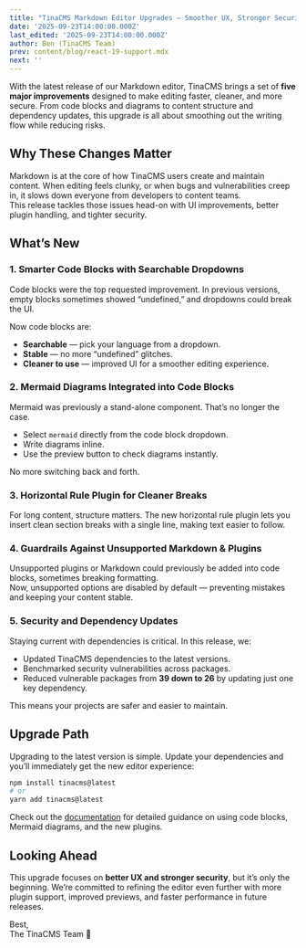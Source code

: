 ```yaml
---
title: "TinaCMS Markdown Editor Upgrades — Smoother UX, Stronger Security"
date: '2025-09-23T14:00:00.000Z'
last_edited: '2025-09-23T14:00:00.000Z'
author: Ben (TinaCMS Team)
prev: content/blog/react-19-support.mdx
next: ''
---
```


<Youtube embedSrc="https://www.youtube.com/watch?v=cChyJFvVo4A&t=1s" caption="Top 5 TinaCMS Editor Upgrades You Need to Know | Ben Neoh" minutes="3" />

With the latest release of our Markdown editor, TinaCMS brings a set of **five major improvements** designed to make editing faster, cleaner, and more secure. From code blocks and diagrams to content structure and dependency updates, this upgrade is all about smoothing out the writing flow while reducing risks.

## Why These Changes Matter

Markdown is at the core of how TinaCMS users create and maintain content. When editing feels clunky, or when bugs and vulnerabilities creep in, it slows down everyone from developers to content teams.  
This release tackles those issues head-on with UI improvements, better plugin handling, and tighter security.

## What’s New

### 1. Smarter Code Blocks with Searchable Dropdowns

Code blocks were the top requested improvement. In previous versions, empty blocks sometimes showed “undefined,” and dropdowns could break the UI.

Now code blocks are:

- **Searchable** — pick your language from a dropdown.  
- **Stable** — no more “undefined” glitches.  
- **Cleaner to use** — improved UI for a smoother editing experience.


### 2. Mermaid Diagrams Integrated into Code Blocks

Mermaid was previously a stand-alone component. That’s no longer the case.

- Select `mermaid` directly from the code block dropdown.  
- Write diagrams inline.  
- Use the preview button to check diagrams instantly.  

No more switching back and forth.


### 3. Horizontal Rule Plugin for Cleaner Breaks

For long content, structure matters. The new horizontal rule plugin lets you insert clean section breaks with a single line, making text easier to follow.


### 4. Guardrails Against Unsupported Markdown & Plugins

Unsupported plugins or Markdown could previously be added into code blocks, sometimes breaking formatting.  
Now, unsupported options are disabled by default — preventing mistakes and keeping your content stable.


### 5. Security and Dependency Updates

Staying current with dependencies is critical. In this release, we:

- Updated TinaCMS dependencies to the latest versions.  
- Benchmarked security vulnerabilities across packages.  
- Reduced vulnerable packages from **39 down to 26** by updating just one key dependency.

This means your projects are safer and easier to maintain.


## Upgrade Path

Upgrading to the latest version is simple. Update your dependencies and you’ll immediately get the new editor experience:

```bash
npm install tinacms@latest
# or
yarn add tinacms@latest
```

Check out the [documentation](https://tina.io/docs) for detailed guidance on using code blocks, Mermaid diagrams, and the new plugins.


## Looking Ahead

This upgrade focuses on **better UX and stronger security**, but it’s only the beginning. We’re committed to refining the editor even further with more plugin support, improved previews, and faster performance in future releases.


Best,  
The TinaCMS Team 🦙
